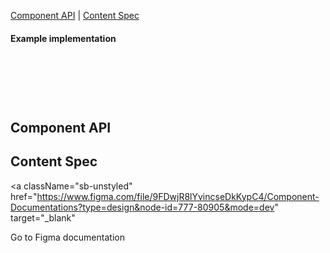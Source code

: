 

<Meta of={DatePickerStories} />

<Title>DatePicker</Title>

[Component API](#ComponentAPI) | [Content Spec](#ContentSpec)

<Canvas of={DatePickerStories.Default} sourceState="none" />

#### Example implementation

```jsx
<DatePicker
  fromMonth={new Date('06/20/2021')}
  toMonth={new Date('09/20/2021')}
  month={new Date('09/20/2021')}
/>
```

## Component API <a id="ComponentAPI" />

<ArgTypes of={DatePickerStories.Default} sort="requiredFirst" />

## Content Spec <a id="ContentSpec" />

<a
  className="sb-unstyled"
  href="https://www.figma.com/file/9FDwjR8lYvincseDkKypC4/Component-Documentations?type=design&node-id=777-80905&mode=dev"
  target="_blank"
>
  Go to Figma documentation
</a>

